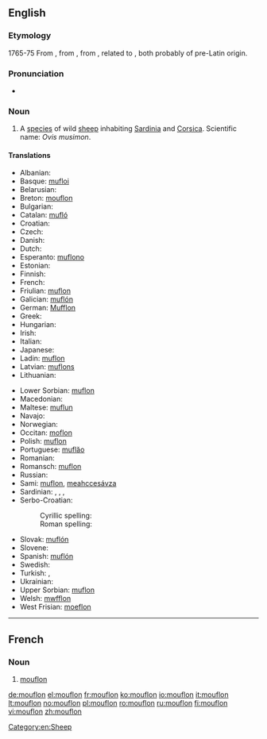 ==English==
{{wikipedia}}

===Etymology===
1765-75 From {{etyl|fr}} {{term|mouflon|lang=fr}}, from {{etyl|it}} {{term|muflone|lang=it}}, from {{etyl|LL.}} {{term|mufro|mufrō|wild sheep|lang=la}}, related to {{etyl|la|-}} {{term|musimo||wild sheep|lang=la}}, both probably of pre-Latin origin.

===Pronunciation===
* {{IPA|/ˈmuf.lɔn/}}

===Noun===
{{en-noun}}

# A [[species]] of wild [[sheep]] inhabiting [[Sardinia]] and [[Corsica]]. Scientific name: ''Ovis musimon''.

====Translations====
{{trans-top|sheep}}
* Albanian: {{t-|sq|mufloni|xs=Albanian}}
* Basque: [[mufloi]]
* Belarusian: {{t-|be|муфлон|xs=Belarusian|sc=Cyrl}}
* Breton: [[mouflon]]
* Bulgarian: {{t|bg|муфлон|sc=Cyrl|tr=muflon}}
* Catalan: [[mufló]]
* Croatian: {{t-|hr|muflon}}
* Czech: {{t-|cs|muflon}}
* Danish: {{t-|da|muflon}}
* Dutch: {{t+|nl|moeflon|m}}
* Esperanto: [[muflono]]
* Estonian: {{t-|et|muflon}}
* Finnish: {{t-|fi|mufloni}}
* French: {{t+|fr|mouflon|m}}
* Friulian: [[muflon]]
* Galician: [[muflón]]
* German: [[Mufflon]] {{m}}
* Greek: {{t|el|μουφλόν|sc=Grek|tr=mouflón}}
* Hungarian: {{t-|hu|muflon}}
* Irish: {{t|ga|caora mouflon|f}}
* Italian: {{t+|it|muflone|m}}
* Japanese: {{t|ja|ムフロン|sc=Jpan|tr=mufuron}}
* Ladin: [[muflon]]
* Latvian: [[muflons]]
* Lithuanian: {{t+|lt|muflonas|xs=Lithuanian}}
{{trans-mid}}
* Lower Sorbian: [[muflon]]
* Macedonian: {{t|mk|муфлон|sc=Cyrl}}
* Maltese: [[muflun]]
* Navajo: {{tø|nv|tó wónaanídę́ę́ʼ dibé ałchiní}}
* Norwegian: {{t|no|mufflon}}
* Occitan: [[moflon]]
* Polish: [[muflon]]
* Portuguese: [[muflăo]]
* Romanian: {{t+|ro|muflon}}
* Romansch: [[muflon]]
* Russian: {{t|ru|муфлон|sc=Cyrl}}
* Sami: [[muflon]], [[meahccesávza]]
* Sardinian: {{t|sc|mruvoni}}, {{t|sc|mugra}}, {{t|sc|muva}}, {{t|sc|murgone}}
* Serbo-Croatian:
*: Cyrillic spelling: {{t|sh|муфлон|sc=Cyrl}}
*: Roman spelling: {{t|sh|muflon}}
* Slovak: [[muflón]]
* Slovene: {{t+|sl|muflon}}
* Spanish: [[muflón]] {{m}}
* Swedish: {{t|sv|mufflon}}
* Turkish: {{t+|tr|yaban koyunu}}, {{t+|tr|muflon}}
* Ukrainian: {{t|uk|муфлон|sc=Cyrl|tr=muflon}}
* Upper Sorbian: [[muflon]]
* Welsh: [[mwfflon]]
* West Frisian: [[moeflon]]
{{trans-bottom}}

[[Category:en:Sheep]]

----

==French==

===Noun===
{{fr-noun|m}}

# [[#English|mouflon]]

[[de:mouflon]]
[[el:mouflon]]
[[fr:mouflon]]
[[ko:mouflon]]
[[io:mouflon]]
[[it:mouflon]]
[[lt:mouflon]]
[[no:mouflon]]
[[pl:mouflon]]
[[ro:mouflon]]
[[ru:mouflon]]
[[fi:mouflon]]
[[vi:mouflon]]
[[zh:mouflon]]